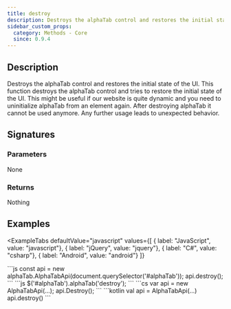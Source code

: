 ```yaml
---
title: destroy
description: Destroys the alphaTab control and restores the initial state of the UI.
sidebar_custom_props:
  category: Methods - Core
  since: 0.9.4
---
```


<SinceBadge since="0.9.4" />


## Description
Destroys the alphaTab control and restores the initial state of the UI. This function destroys the alphaTab control and tries to restore the initial state of the UI. This might be useful if
our website is quite dynamic and you need to uninitialize alphaTab from an element again. After destroying alphaTab
it cannot be used anymore. Any further usage leads to unexpected behavior.

## Signatures

<TypeTable>
    <TypeRow type="js" name="destroy(): void;" />
    <TypeRow type="net" name="void Destroy()" />
    <TypeRow type="android" name="fun destroy(): Unit" />
</TypeTable>

### Parameters 
None 

### Returns 
Nothing 

## Examples


<ExampleTabs
    defaultValue="javascript"
    values={[
      { label: "JavaScript", value: "javascript"},
      { label: "jQuery", value: "jquery"},
      { label: "C#", value: "csharp"},
      { label: "Android", value: "android"}
    ]}
>
<ExampleTabItem value="javascript">
```js
const api = new alphaTab.AlphaTabApi(document.querySelector('#alphaTab'));
api.destroy();
```
</ExampleTabItem>
<ExampleTabItem value="jquery">
```js
$('#alphaTab').alphaTab('destroy');
```
</ExampleTabItem>
<ExampleTabItem value="csharp">
```cs
var api = new AlphaTabApi<MyControl>(...);
api.Destroy();
```
</ExampleTabItem>
<ExampleTabItem value="android">
```kotlin
val api = AlphaTabApi<MyControl>(...)
api.destroy()
```
</ExampleTabItem>
</ExampleTabs>
